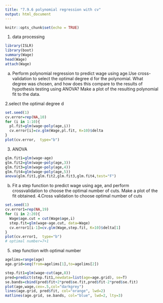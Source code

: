 ```yaml
---
title: "7.9.6 polynomial regression with cv"
output: html_document
---
```


```r
knitr::opts_chunk$set(echo = TRUE)
```

1. data processing
```R
library(ISLR)
library(boot)
summary(Wage)
head(Wage)
attach(Wage)
```

(a) Perform polynomial regression to predict wage using age.Use cross-validation to select the optimal degree d for the polynomial. What degree was chosen, and how does this compare to the results of hypothesis testing using ANOVA? Make a plot of the resulting polynomial fit to the data.

2.select the optimal degree d
```R
set.seed(1)
cv.error=rep(NA,10)
for (i in 1:10){
  pl.fit=glm(wage~poly(age,i))
  cv.error[i]=cv.glm(Wage,pl.fit, K=10)$delta
}
plot(cv.error,  type="b")
```

3. ANOVA
```r
glm.fit1=glm(wage~age)
glm.fit2=glm(wage~poly(age,3))
glm.fit3=glm(wage~poly(age,4))
glm.fit4=glm(wage~poly(age,5))
anova(glm.fit1,glm.fit2,glm.fit3,glm.fit4,test="F")
```

(b) Fit a step function to predict wage using age, and perform crossvalidation to choose the optimal number of cuts. Make a plot of the fit obtained.
4.Cross validation to choose optimal number of cuts
```R
set.seed(1)
cv.error1=rep(NA,19)
for (i in 2:20){
  Wage$age.cut = cut(Wage$age,i)
  step.fit=glm(wage~age.cut, data=Wage)
  cv.error1[i-1]=cv.glm(Wage,step.fit, K=10)$delta[1]
}
plot(cv.error1,  type="b")
# optimal number=7+1
```

5. step function with optimal number
```R
agelims=range(age)
age.grid=seq(from=agelims[1],to=agelims[2])

step.fit1=glm(wage~cut(age,8))
pred=predict(step.fit1,newdata=list(age=age.grid), se=T)
se.bands=cbind(pred$fit+2*pred$se.fit,pred$fit-2*pred$se.fit)
plot(age,wage,cex=.5,col="darkgrey")
lines(age.grid, pred$fit, col="orange", lwd=2)
matlines(age.grid, se.bands, col="blue", lwd=2, lty=3)
```